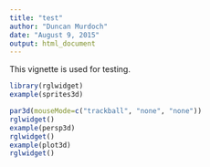 ```yaml
---
title: "test"
author: "Duncan Murdoch"
date: "August 9, 2015"
output: html_document
---
```


This vignette is used for testing.

```r
library(rglwidget)
example(sprites3d)

par3d(mouseMode=c("trackball", "none", "none"))
rglwidget()
example(persp3d)
rglwidget()
example(plot3d)
rglwidget()
```

